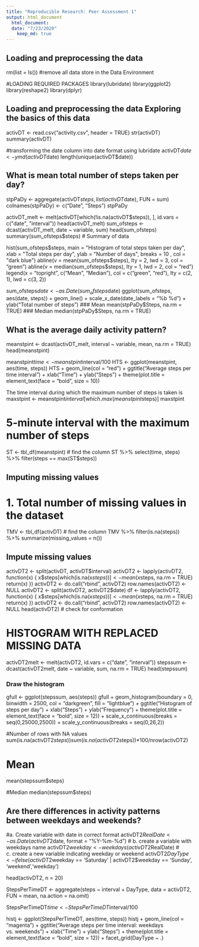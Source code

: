 ```yaml
---
title: "Reproducible Research: Peer Assessment 1"
output: html_document
  html_document:
  date: "7/23/2020"
    keep_md: true
---
```



## Loading and preprocessing the data
rm(list = ls()) #remove all data store in the Data Environment

#LOADING REQUIRED PACKAGES
library(lubridate)
library(ggplot2)
library(reshape2)
library(dplyr)


## Loading and preprocessing the data Exploring the basics of this data
activDT <- read.csv("activity.csv", header = TRUE)
str(activDT)
summary(activDT)

#transforming the date column into date format using lubridate
activDT$date <- ymd(activDT$date)
length(unique(activDT$date))

## What is mean total number of steps taken per day?

stpPaDy <- aggregate(activDT$steps, list(activDT$date), FUN = sum)
colnames(stpPaDy) <- c("Date", "Steps")
stpPaDy

activDT_melt <- melt(activDT[which(!is.na(activDT$steps)), ], id.vars = c("date", "interval"))
head(activDT_melt)
sum_ofsteps <- dcast(activDT_melt, date ~ variable, sum)
head(sum_ofsteps)
summary(sum_ofsteps$steps) # Summary of data

hist(sum_ofsteps$steps, main = "Histogram of total steps taken per day",
     xlab = "Total steps per day", ylab = "Number of days",
     breaks = 10 , col = "dark blue")
abline(v = mean(sum_ofsteps$steps), lty = 2, lwd = 3, col = "green")
abline(v = median(sum_ofsteps$steps), lty = 1, lwd = 2, col = "red")
legend(x = "topright", c("Mean", "Median"), col = c("green", "red"),
       lty = c(2, 1), lwd = c(3, 2))

 sum_ofsteps$date <- as.Date(sum_ofsteps$date)
     ggplot(sum_ofsteps, aes(date, steps)) + geom_line() + scale_x_date(date_labels = "%b %d") + ylab("Total number of steps")
 ### Mean
     mean(stpPaDy$Steps, na.rm = TRUE)
 ### Median
     median(stpPaDy$Steps, na.rm = TRUE)


## What is the average daily activity pattern?
meanstpint <- dcast(activDT_melt, interval ~ variable, mean, na.rm = TRUE)
head(meanstpint)

meanstpint$time <- meanstpint$interval/100
HTS <- ggplot(meanstpint, aes(time, steps))
HTS + geom_line(col = "red") + ggtitle("Average steps per time interval") + xlab("Time") + ylab("Steps") + theme(plot.title = element_text(face = "bold", size = 10))

The time interval during which the maximum number of steps is taken is
maxstpint <- meanstpint$interval[which.max(meanstpint$steps)]
maxstpint

# 5-minute interval with the maximum number of steps
ST <- tbl_df(meanstpint)
# find the column
ST %>% select(time, steps) %>% filter(steps == max(ST$steps))




## Imputing missing values
# 1. Total number of missing values in the dataset
TMV <- tbl_df(activDT)
# find the column
TMV %>% filter(is.na(steps)) %>% summarize(missing_values = n())

## Impute missing values
activDT2 <- split(activDT, activDT$interval)
activDT2 <- lapply(activDT2, function(x) {
  x$steps[which(is.na(x$steps))] <- mean(x$steps, na.rm = TRUE)
  return(x)
})
activDT2 <- do.call("rbind", activDT2)
row.names(activDT2) <- NULL
activDT2 <- split(activDT2, activDT2$date)
df <- lapply(activDT2, function(x) {
  x$steps[which(is.na(x$steps))] <- mean(x$steps, na.rm = TRUE)
  return(x)
})
activDT2 <- do.call("rbind", activDT2)
row.names(activDT2) <- NULL
head(activDT2) # check for conformation

# HISTOGRAM WITH REPLACED MISSING DATA
activDT2melt <- melt(activDT2, id.vars = c("date", "interval"))
stepssum <- dcast(activDT2melt, date ~ variable, sum, na.rm = TRUE)
head(stepssum)

### Draw the histogram
gfull <- ggplot(stepssum, aes(steps))
gfull + geom_histogram(boundary = 0, binwidth = 2500, col = "darkgreen", fill = "lightblue") + ggtitle("Histogram of steps per day") + xlab("Steps") + ylab("Frequency") + theme(plot.title = element_text(face = "bold", size = 12)) + scale_x_continuous(breaks = seq(0,25000,2500)) + scale_y_continuous(breaks = seq(0,26,2))

#Number of rows with NA values
sum(is.na(activDT2$steps))
sum(is.na(activDT2$steps))*100/nrow(activDT2)


# Mean
mean(stepssum$steps)

#Median
median(stepssum$steps)



## Are there differences in activity patterns between weekdays and weekends?

#a.  Create variable with date in correct format
activDT2$RealDate <- as.Date(activDT2$date, format = "%Y-%m-%d")
# b. create a variable with weekdays name
activDT2$weekday <- weekdays(activDT2$RealDate)
# c. create a new variable indicating weekday or weekend
activDT2$DayType <- ifelse(activDT2$weekday == 'Saturday' | activDT2$weekday == 'Sunday', 'weekend','weekday')

 head(activDT2, n = 20)

 StepsPerTimeDT <- aggregate(steps ~ interval + DayType, data = activDT2, FUN = mean, na.action = na.omit)

 StepsPerTimeDT$time <- StepsPerTimeDT$interval/100

 histj <- ggplot(StepsPerTimeDT, aes(time, steps))
histj + geom_line(col = "magenta") + ggtitle("Average steps per time interval: weekdays vs. weekends") + xlab("Time") + ylab("Steps") + theme(plot.title = element_text(face = "bold", size = 12)) + facet_grid(DayType ~ .)
